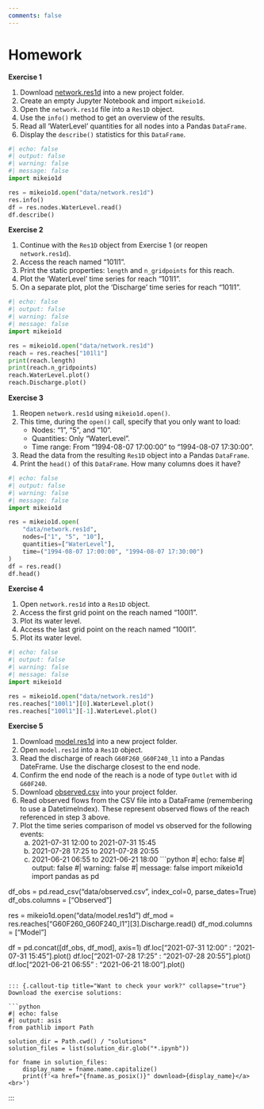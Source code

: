 ```yaml
---
comments: false
---
```


# Homework {.unnumbered}

**Exercise 1**

1.  Download [network.res1d](data/network.res1d){download="network.res1d"} into a new project folder.
2.  Create an empty Jupyter Notebook and import `mikeio1d`.
3.  Open the `network.res1d` file into a `Res1D` object.
4.  Use the `info()` method to get an overview of the results.
5.  Read all 'WaterLevel' quantities for all nodes into a Pandas `DataFrame`.
6.  Display the `describe()` statistics for this `DataFrame`.
```python
#| echo: false
#| output: false
#| warning: false
#| message: false
import mikeio1d

res = mikeio1d.open("data/network.res1d")
res.info()
df = res.nodes.WaterLevel.read()
df.describe()
```

**Exercise 2**

1.  Continue with the `Res1D` object from Exercise 1 (or reopen `network.res1d`).
2.  Access the reach named "101l1".
3.  Print the static properties: `length` and `n_gridpoints` for this reach.
4.  Plot the 'WaterLevel' time series for reach "101l1".
5.  On a separate plot, plot the 'Discharge' time series for reach "101l1".
```python
#| echo: false
#| output: false
#| warning: false
#| message: false
import mikeio1d

res = mikeio1d.open("data/network.res1d")
reach = res.reaches["101l1"]
print(reach.length)
print(reach.n_gridpoints)
reach.WaterLevel.plot()
reach.Discharge.plot()
```

**Exercise 3**

1.  Reopen `network.res1d` using `mikeio1d.open()`.
2.  This time, during the `open()` call, specify that you only want to load:
    *   Nodes: "1", "5", and "10".
    *   Quantities: Only "WaterLevel".
    *   Time range: From "1994-08-07 17:00:00" to "1994-08-07 17:30:00".
3.  Read the data from the resulting `Res1D` object into a Pandas `DataFrame`.
4.  Print the `head()` of this `DataFrame`. How many columns does it have?
```python
#| echo: false
#| output: false
#| warning: false
#| message: false
import mikeio1d

res = mikeio1d.open(
    "data/network.res1d",
    nodes=["1", "5", "10"],
    quantities=["WaterLevel"],
    time=("1994-08-07 17:00:00", "1994-08-07 17:30:00")
)
df = res.read()
df.head()
```

**Exercise 4**

1.  Open `network.res1d` into a `Res1D` object.
2.  Access the first grid point on the reach named "100l1".
3.  Plot its water level.
4.  Access the last grid point on the reach named "100l1".
5.  Plot its water level.
```python
#| echo: false
#| output: false
#| warning: false
#| message: false
import mikeio1d

res = mikeio1d.open("data/network.res1d")
res.reaches["100l1"][0].WaterLevel.plot()
res.reaches["100l1"][-1].WaterLevel.plot()
```

**Exercise 5**

1.  Download [model.res1d](data/model.res1d){download="model.res1d"} into a new project folder.
2.  Open `model.res1d` into a `Res1D` object.
3.  Read the discharge of reach `G60F260_G60F240_l1` into a Pandas DateFrame. Use the discharge closest to the end node.
4.  Confirm the end node of the reach is a node of type `Outlet` with id `G60F240`.
5.  Download [observed.csv](data/observed.csv){download="observed.csv"} into your project folder.
6.  Read observed flows from the CSV file into a DataFrame (remembering to use a DatetimeIndex). These represent observed flows of the reach referenced in step 3 above.
7.  Plot the time series comparison of model vs observed for the following events:
    a.  2021-07-31 12:00 to 2021-07-31 15:45
    b.  2021-07-28 17:25 to 2021-07-28 20:55
    c.  2021-06-21 06:55 to 2021-06-21 18:00
```python
#| echo: false
#| output: false
#| warning: false
#| message: false
import mikeio1d
import pandas as pd

df_obs = pd.read_csv("data/observed.csv", index_col=0, parse_dates=True)
df_obs.columns = ["Observed"]

res = mikeio1d.open("data/model.res1d")
df_mod = res.reaches["G60F260_G60F240_l1"][3].Discharge.read()
df_mod.columns = ["Model"]

df = pd.concat([df_obs, df_mod], axis=1)
df.loc["2021-07-31 12:00" : "2021-07-31 15:45"].plot()
df.loc["2021-07-28 17:25" : "2021-07-28 20:55"].plot()
df.loc["2021-06-21 06:55" : "2021-06-21 18:00"].plot()
```

::: {.callout-tip title="Want to check your work?" collapse="true"}
Download the exercise solutions:

```python
#| echo: false
#| output: asis
from pathlib import Path

solution_dir = Path.cwd() / "solutions"
solution_files = list(solution_dir.glob("*.ipynb"))

for fname in solution_files:
    display_name = fname.name.capitalize()
    print(f'<a href="{fname.as_posix()}" download>{display_name}</a><br>')
```

:::